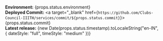 **Environment:** {props.status.environment}  
**Deployed Commit:** <a target="\_blank" href={`https://github.com/Clubs-Council-IIITH/services/commit/${props.status.commit}`}>{props.status.commit}</a>  
**Latest release:** {new Date(props.status.timestamp).toLocaleString("en-IN", { dateStyle: "full", timeStyle: "medium" })}
